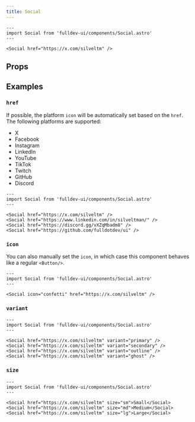 ```yaml
---
title: Social
---
```



```astro live
---
import Social from 'fulldev-ui/components/Social.astro'
---

<Social href="https://x.com/silveltm" />
```

## Props

<Props />

## Examples

### `href`

If possible, the platform `icon` will be automatically set based on the `href`. The following platforms are supported:

- X
- Facebook
- Instagram
- LinkedIn
- YouTube
- TikTok
- Twitch
- GitHub
- Discord

```astro live
---
import Social from 'fulldev-ui/components/Social.astro'
---

<Social href="https://x.com/silveltm" />
<Social href="https://www.linkedin.com/in/silveltman/" />
<Social href="https://discord.gg/vXZqMbadm8" />
<Social href="https://github.com/fulldotdev/ui" />
```

### `icon`

You can also manually set the `icon`, in which case this component behaves like a regular `<Button/>`.

```astro live
---
import Social from 'fulldev-ui/components/Social.astro'
---

<Social icon="confetti" href="https://x.com/silveltm" />
```

### `variant`

```astro live
---
import Social from 'fulldev-ui/components/Social.astro'
---

<Social href="https://x.com/silveltm" variant="primary" />
<Social href="https://x.com/silveltm" variant="secondary" />
<Social href="https://x.com/silveltm" variant="outline" />
<Social href="https://x.com/silveltm" variant="ghost" />
```

### `size`

```astro live
---
import Social from 'fulldev-ui/components/Social.astro'
---

<Social href="https://x.com/silveltm" size="sm">Small</Social>
<Social href="https://x.com/silveltm" size="md">Medium</Social>
<Social href="https://x.com/silveltm" size="lg">Large</Social>
```
